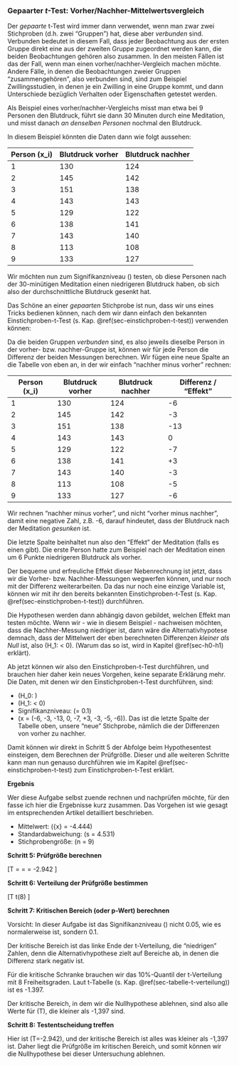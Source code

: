 ### Gepaarter $t$-Test: Vorher/Nachher-Mittelwertsvergleich {#sec-gepaarter-t-test}

Der *gepaarte* t-Test wird immer dann verwendet, wenn man zwar zwei Stichproben (d.h. zwei "Gruppen") hat, diese aber *verbunden* sind. Verbunden bedeutet in diesem Fall, dass jeder Beobachtung aus der ersten Gruppe direkt eine aus der zweiten Gruppe zugeordnet werden kann, die beiden Beobachtungen gehören also zusammen. In den meisten Fällen ist das der Fall, wenn man einen vorher/nachher-Vergleich machen möchte. Andere Fälle, in denen die Beobachtungen zweier Gruppen "zusammengehören", also verbunden sind, sind zum Beispiel Zwillingsstudien, in denen je ein Zwilling in eine Gruppe kommt, und dann Unterschiede bezüglich Verhalten oder Eigenschaften getestet werden.

Als Beispiel eines vorher/nachher-Vergleichs misst man etwa bei 9 Personen den Blutdruck, führt sie dann 30 Minuten durch eine Meditation, und misst danach *an denselben Personen* nochmal den Blutdruck.

In diesem Beispiel könnten die Daten dann wie folgt aussehen:

| Person \(x_i\) | Blutdruck vorher | Blutdruck nachher |
| -------------- | ---------------- | ----------------- |
| 1              | 130              | 124               |
| 2              | 145              | 142               |
| 3              | 151              | 138               |
| 4              | 143              | 143               |
| 5              | 129              | 122               |
| 6              | 138              | 141               |
| 7              | 143              | 140               |
| 8              | 113              | 108               |
| 9              | 133              | 127               |

Wir möchten nun zum Signifikanzniveau \(\alpha=0.1\) testen, ob diese Personen nach der 30-minütigen Meditation einen niedrigeren Blutdruck haben, ob sich also der durchschnittliche Blutdruck gesenkt hat.

Das Schöne an einer *gepaarten* Stichprobe ist nun, dass wir uns eines Tricks bedienen können, nach dem wir dann einfach den bekannten Einstichproben-t-Test (s. Kap. \@ref(sec-einstichproben-t-test)) verwenden können:

Da die beiden Gruppen *verbunden* sind, es also jeweils dieselbe Person in der vorher- bzw. nachher-Gruppe ist, können wir für jede Person die Differenz der beiden Messungen berechnen. Wir fügen eine neue Spalte an die Tabelle von eben an, in der wir einfach "nachher minus vorher" rechnen:

| Person \(x_i\) | Blutdruck vorher | Blutdruck nachher | Differenz / "Effekt" |
| -------------- | ---------------- | ----------------- | -------------------- |
| 1              | 130              | 124               | -6                   |
| 2              | 145              | 142               | -3                   |
| 3              | 151              | 138               | -13                  |
| 4              | 143              | 143               | 0                    |
| 5              | 129              | 122               | -7                   |
| 6              | 138              | 141               | +3                   |
| 7              | 143              | 140               | -3                   |
| 8              | 113              | 108               | -5                   |
| 9              | 133              | 127               | -6                   |

Wir rechnen "nachher minus vorher", und nicht "vorher minus nachher", damit eine negative Zahl, z.B. -6, darauf hindeutet, dass der Blutdruck nach der Meditation *gesunken* ist.

Die letzte Spalte beinhaltet nun also den "Effekt" der Meditation (falls es einen gibt). Die erste Person hatte zum Beispiel nach der Meditation einen um 6 Punkte niedrigeren Blutdruck als vorher.

Der bequeme und erfreuliche Effekt dieser Nebenrechnung ist jetzt, dass wir die Vorher- bzw. Nachher-Messungen wegwerfen können, und nur noch mit der Differenz weiterarbeiten. Da das nur noch eine einzige Variable ist, können wir mit ihr den bereits bekannten Einstichproben-t-Test (s. Kap. \@ref(sec-einstichproben-t-test)) durchführen.

Die Hypothesen werden dann abhängig davon gebildet, welchen Effekt man testen möchte. Wenn wir - wie in diesem Beispiel - nachweisen möchten, dass die Nachher-Messung niedriger ist, dann wäre die Alternativhypotese demnach, dass der Mittelwert der eben berechneten Differenzen *kleiner als Null* ist, also \(H_1: \mu < 0\). (Warum das so ist, wird in Kapitel \@ref(sec-h0-h1) erklärt).

Ab jetzt können wir also den Einstichproben-t-Test durchführen, und brauchen hier daher kein neues Vorgehen, keine separate Erklärung mehr. Die Daten, mit denen wir den Einstichproben-t-Test durchführen, sind:

- \(H_0: \mu \geq 0\)
- \(H_1: \mu < 0\)
- Signifikanzniveau: \(\alpha = 0.1\)
- \(x = (-6, -3, -13, 0, -7, +3, -3, -5, -6)\). Das ist die letzte Spalte der Tabelle oben, unsere "neue" Stichprobe, nämlich die der Differenzen von vorher zu nachher.

Damit können wir direkt in Schritt 5 der Abfolge beim Hypothesentest einsteigen, dem Berechnen der Prüfgröße. Dieser und alle weiteren Schritte kann man nun genauso durchführen wie im Kapitel \@ref(sec-einstichproben-t-test) zum Einstichproben-t-Test erklärt.

**Ergebnis**

Wer diese Aufgabe selbst zuende rechnen und nachprüfen möchte, für den fasse ich hier die Ergebnisse kurz zusammen. Das Vorgehen ist wie gesagt im entsprechenden Artikel detailliert beschrieben.

- Mittelwert: \(\bar{x} = -4.444\)
- Standardabweichung: \(s = 4.531\)
- Stichprobengröße: \(n = 9\)

**Schritt 5: Prüfgröße berechnen**

\[T = \sqrt{n} \cdot \frac{\bar{x} \, - \, \mu_0}{s} = \sqrt{9} \cdot \frac{-4.444 \, - \, 0}{4.531} = -2.942 \]

**Schritt 6: Verteilung der Prüfgröße bestimmen**

\[T \sim t(8) \]

**Schritt 7: Kritischen Bereich (oder p-Wert) berechnen**

Vorsicht: In dieser Aufgabe ist das Signifikanzniveau \(\alpha\) nicht 0.05, wie es normalerweise ist, sondern 0.1.

Der kritische Bereich ist das linke Ende der t-Verteilung, die "niedrigen" Zahlen, denn die Alternativhypothese zielt auf Bereiche ab, in denen die Differenz stark negativ ist.

Für die kritische Schranke brauchen wir das 10%-Quantil der t-Verteilung mit 8 Freiheitsgraden. Laut t-Tabelle (s. Kap. \@ref(sec-tabelle-t-verteilung)) ist es -1.397.

Der kritische Bereich, in dem wir die Nullhypothese ablehnen, sind also alle Werte für \(T\), die kleiner als -1,397 sind.

**Schritt 8: Testentscheidung treffen**

Hier ist \(T=-2.942\), und der kritische Bereich ist alles was kleiner als -1,397 ist. Daher liegt die Prüfgröße im kritischen Bereich, und somit können wir die Nullhypothese bei dieser Untersuchung ablehnen.